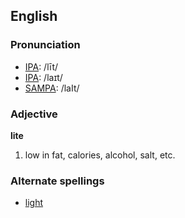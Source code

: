 == English ==
=== Pronunciation ===
*[[w:IPA|IPA]]: /līt/
*[[w:IPA|IPA]]: /laɪt/
*[[w:SAMPA|SAMPA]]: /laIt/

=== Adjective ===
'''lite'''

# low in fat, calories, alcohol, salt, etc.

=== Alternate spellings ===
*[[light]]
